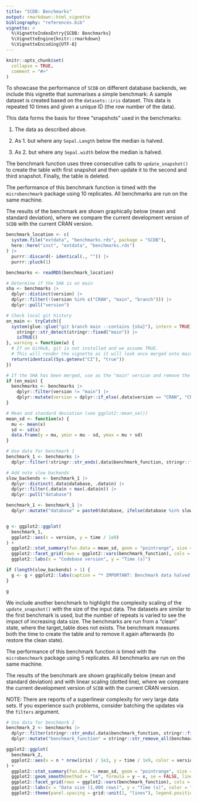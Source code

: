 ```yaml
---
title: "SCDB: Benchmarks"
output: rmarkdown::html_vignette
bibliography: "references.bib"
vignette: >
  %\VignetteIndexEntry{SCDB: Benchmarks}
  %\VignetteEngine{knitr::rmarkdown}
  %\VignetteEncoding{UTF-8}
---
```


```r
knitr::opts_chunk$set(
  collapse = TRUE,
  comment = "#>"
)
```

To showcase the performance of `SCDB` on different database backends, we include this vignette that summarises a simple
benchmark:
A sample dataset is created based on the `datasets::iris` dataset. This data is repeated 10 times and given a unique ID
(the row number of the data).

This data forms the basis for three "snapshots" used in the benchmarks:

1) The data as described above.

2) As 1. but where any `Sepal.Length` below the median is halved.

3) As 2. but where any `Sepal.width` below the median is halved.

The benchmark function uses three consecutive calls to `update_snapshot()` to create the table with first snapshot and
then update it to the second and third snapshot. Finally, the table is deleted.

The performance of this benchmark function is timed with the `microbenchmark` package using 10 replicates.
All benchmarks are run on the same machine.

The results of the benchmark are shown graphically below (mean and standard deviation), where we compare the current
development version of `SCDB` with the current CRAN version.

```r
benchmark_location <- c(
  system.file("extdata", "benchmarks.rds", package = "SCDB"),
  here::here("inst", "extdata", "benchmarks.rds")
) |>
  purrr::discard(~ identical(., "")) |>
  purrr::pluck(1)

benchmarks <- readRDS(benchmark_location)

# Determine if the SHA is on main
sha <- benchmarks |>
  dplyr::distinct(version) |>
  dplyr::filter(!(version %in% c("CRAN", "main", "branch"))) |>
  dplyr::pull("version")

# Check local git history
on_main <- tryCatch({
  system(glue::glue("git branch main --contains {sha}"), intern = TRUE) |>
    stringr::str_detect(stringr::fixed("main")) |>
    isTRUE()
}, warning = function(w) {
  # If on GitHub, git is not installed and we assume TRUE.
  # This will render the vignette as it will look once merged onto main.
  return(identical(Sys.getenv("CI"), "true"))
})

# If the SHA has been merged, use as the "main" version and remove the other, older, main version
if (on_main) {
  benchmarks <- benchmarks |>
    dplyr::filter(version != "main") |>
    dplyr::mutate(version = dplyr::if_else(.data$version == "CRAN", "CRAN", "development"))
}

# Mean and standard deviation (see ggplot2::mean_se())
mean_sd <- function(x) {
  mu <- mean(x)
  sd <- sd(x)
  data.frame(y = mu, ymin = mu - sd, ymax = mu + sd)
}
```

```r
# Use data for benchmark 1
benchmark_1 <- benchmarks |>
  dplyr::filter(!stringr::str_ends(.data$benchmark_function, stringr::fixed("complexity")))

# Add note slow backends
slow_backends <- benchmark_1 |>
  dplyr::distinct(.data$database, .data$n) |>
  dplyr::filter(.data$n < max(.data$n)) |>
  dplyr::pull("database")

benchmark_1 <- benchmark_1 |>
  dplyr::mutate("database" = paste0(database, ifelse(database %in% slow_backends, "*", "")))


g <- ggplot2::ggplot(
  benchmark_1,
  ggplot2::aes(x = version, y = time / 1e9)
) +
  ggplot2::stat_summary(fun.data = mean_sd, geom = "pointrange", size = 0.5, linewidth = 1) +
  ggplot2::facet_grid(rows = ggplot2::vars(benchmark_function), cols = ggplot2::vars(database)) +
  ggplot2::labs(x = "Codebase version", y = "Time (s)")

if (length(slow_backends) > 1) {
  g <- g + ggplot2::labs(caption = "* IMPORTANT: Benchmark data halved for this backend!")
}

g
```


We include another benchmark to highlight the complexity scaling of the `update_snapshot() ` with the size of the input
data. The datasets are similar to the first benchmark is used, but the number of repeats is varied to see the impact of
increasing data size. The benchmarks are run from a "clean" state, where the target_table does not exists. The benchmark
measures both the time to create the table and to remove it again afterwards (to restore the clean state).

The performance of this benchmark function is timed with the `microbenchmark` package using 5 replicates.
All benchmarks are run on the same machine.

The results of the benchmark are shown graphically below (mean and standard deviation) and with linear scaling (dotted
line), where we compare the current development version of `SCDB` with the current CRAN version.

NOTE: There are reports of a superlinear complexity for very large data sets. If you experience such problems, consider
batching the updates via the `filters` argument.

```r
# Use data for benchmark 2
benchmark_2 <- benchmarks |>
  dplyr::filter(stringr::str_ends(.data$benchmark_function, stringr::fixed("complexity"))) |>
  dplyr::mutate("benchmark_function" = stringr::str_remove_all(benchmark_function, stringr::fixed("- complexity")))

ggplot2::ggplot(
  benchmark_2,
  ggplot2::aes(x = n * nrow(iris) / 1e3, y = time / 1e9, color = version)
) +
  ggplot2::stat_summary(fun.data = mean_sd, geom = "pointrange", size = 0.5, linewidth = 1) +
  ggplot2::geom_smooth(method = "lm", formula = y ~ x, se = FALSE, linetype = 3) +
  ggplot2::facet_grid(rows = ggplot2::vars(benchmark_function), cols = ggplot2::vars(database)) +
  ggplot2::labs(x = "Data size (1,000 rows)", y = "Time (s)", color = "Codebase version") +
  ggplot2::theme(panel.spacing = grid::unit(1, "lines"), legend.position = "bottom")
```
